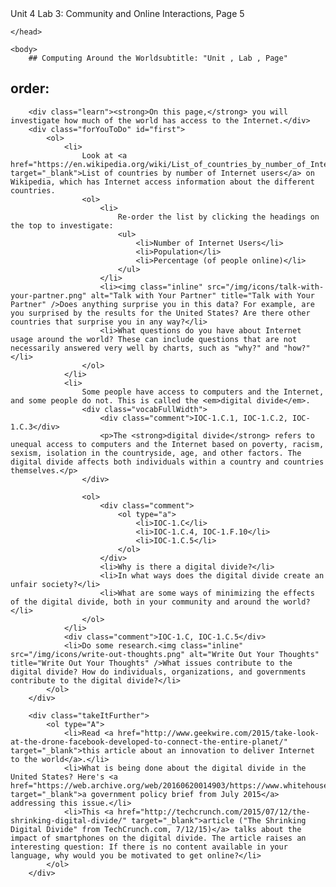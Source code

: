 Unit 4 Lab 3: Community and Online Interactions, Page 5</title>
	</head>

	<body>
    	## Computing Around the Worldsubtitle: "Unit , Lab , Page"
order:
---
        <div class="learn"><strong>On this page,</strong> you will investigate how much of the world has access to the Internet.</div>
        <div class="forYouToDo" id="first">
        	<ol>
        		<li>
                	Look at <a href="https://en.wikipedia.org/wiki/List_of_countries_by_number_of_Internet_users" target="_blank">List of countries by number of Internet users</a> on Wikipedia, which has Internet access information about the different countries.
                    <ol>
                        <li>
                            Re-order the list by clicking the headings on the top to investigate:
                            <ul>
                                <li>Number of Internet Users</li>
                                <li>Population</li>
                                <li>Percentage (of people online)</li>
                            </ul>
                        </li>
                        <li><img class="inline" src="/img/icons/talk-with-your-partner.png" alt="Talk with Your Partner" title="Talk with Your Partner" />Does anything surprise you in this data? For example, are you surprised by the results for the United States? Are there other countries that surprise you in any way?</li>
                        <li>What questions do you have about Internet usage around the world? These can include questions that are not necessarily answered very well by charts, such as "why?" and "how?"</li>
                    </ol>
            	</li>
            	<li>
                	Some people have access to computers and the Internet, and some people do not. This is called the <em>digital divide</em>.
                    <div class="vocabFullWidth">
                        <div class="comment">IOC-1.C.1, IOC-1.C.2, IOC-1.C.3</div>
                        <p>The <strong>digital divide</strong> refers to unequal access to computers and the Internet based on poverty, racism, sexism, isolation in the countryside, age, and other factors. The digital divide affects both individuals within a country and countries themselves.</p>
                    </div>
                
                    <ol>
                        <div class="comment">
                            <ol type="a">
                                <li>IOC-1.C</li>
                                <li>IOC-1.C.4, IOC-1.F.10</li>
                                <li>IOC-1.C.5</li>
                            </ol>
                        </div>
                        <li>Why is there a digital divide?</li>
                        <li>In what ways does the digital divide create an unfair society?</li>
                        <li>What are some ways of minimizing the effects of the digital divide, both in your community and around the world?</li>
                    </ol>
            	</li>
                <div class="comment">IOC-1.C, IOC-1.C.5</div>
                <li>Do some research.<img class="inline" src="/img/icons/write-out-thoughts.png" alt="Write Out Your Thoughts" title="Write Out Your Thoughts" />What issues contribute to the digital divide? How do individuals, organizations, and governments contribute to the digital divide?</li>
        	</ol>
    	</div>
        
        <div class="takeItFurther">
            <ol type="A">
                <li>Read <a href="http://www.geekwire.com/2015/take-look-at-the-drone-facebook-developed-to-connect-the-entire-planet/" target="_blank">this article about an innovation to deliver Internet to the world</a>.</li>
                <li>What is being done about the digital divide in the United States? Here's <a href="https://web.archive.org/web/20160620014903/https://www.whitehouse.gov/sites/default/files/wh_digital_divide_issue_brief.pdf" target="_blank">a government policy brief from July 2015</a> addressing this issue.</li>
                <li>This <a href="http://techcrunch.com/2015/07/12/the-shrinking-digital-divide/" target="_blank">article ("The Shrinking Digital Divide" from TechCrunch.com, 7/12/15)</a> talks about the impact of smartphones on the digital divide. The article raises an interesting question: If there is no content available in your language, why would you be motivated to get online?</li>
            </ol>
        </div>
        
        
